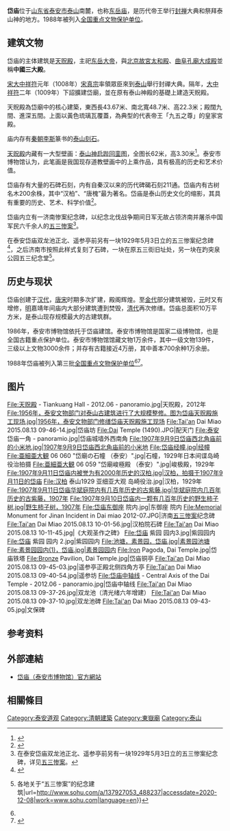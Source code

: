{{文物保护单位
| 级别 = 全国
| 图片 = [[File:Dai_Temple_(1493).JPG|250px]]
| 名称 = 岱庙
| 编号 = 3-125
| 分类 = 古建筑及历史纪念建筑物
| 时代 = [[宋|宋]]至[[清|清]]
| 所在 = [[山东省|山东省]][[泰安市|泰安市]]
| 登录 = 1988年
| Cat = 山东全国重点文物保护单位
}}
'''岱庙'''位于[[山东省|山东省]][[泰安市|泰安市]][[泰山|泰山]]南麓，也称[[东岳庙|东岳庙]]，是历代帝王举行[[封禅|封禅]]大典和祭拜泰山神的地方。1988年被列入[[全国重点文物保护单位|全国重点文物保护单位]]。

==建筑文物==
岱庙的主体建筑是[[天贶殿|天贶殿]]，主祀[[东岳大帝|东岳大帝]]，與[[北京故宮|北京故宮]][[太和殿|太和殿]]、[[曲阜孔廟|曲阜孔廟]][[大成殿|大成殿]]並稱'''中國三大殿'''。

[[宋|宋]][[大中祥符|大中祥符]]元年（1008年）[[宋真宗|宋真宗]]率領眾臣來到[[泰山|泰山]]舉行封禪大典。隔年，[[大中祥符|大中祥符]]二年（1009年）下詔擴建岱廟，並在原有泰山神殿的基礎上建造天貺殿。

天貺殿為岱廟中的核心建築，東西長43.67米、南北寬48.7米、高22.3米；殿闊九間、進深五間。上面以黃色琉璃瓦覆蓋，為典型的代表帝王「九五之尊」的皇家宮殿。


庙内存有[[秦朝|秦朝]][[李斯|李斯]]篆书的[[泰山刻石|泰山刻石]]。

[[天贶殿|天贶殿]]内藏有一大型壁画：[[泰山神启跸回銮图|泰山神启跸回銮图]]，全图长62米，高3.30米<ref>{{Cite web|title=2019泰马｜颜值担当，天贶祥宁，泰山玉，平安玉！_奖牌|url=http://www.sohu.com/a/329030555_505607|accessdate=2020-12-08|work=www.sohu.com|language=en}}</ref>。泰安市博物馆认为，此笔画是我国现存道教壁画中的上乘作品，具有极高的历史和艺术价值。

岱庙存有大量的石碑石刻，内有自秦汉以来的历代碑碣石刻211通。岱庙内有古树名木200余株，其中“汉柏”、“唐槐”最为著名。岱庙是泰山历史文化的缩影，其具有重要的历史、艺术、科学价值<ref name=":0">{{Cite web|title=岱庙综述-岱庙简介|url=http://www.daimiao.cn/channels/69.html|accessdate=2020-12-08|work=www.daimiao.cn|archive-date=2020-02-02|archive-url=https://web.archive.org/web/20200202152659/http://www.daimiao.cn/channels/69.html|dead-url=no}}</ref>。

岱庙内立有一济南惨案纪念碑，以纪念北伐战争期间日军无故占领济南并屠杀中国军民六千余人的[[五三慘案|五三惨案]]<ref>在泰安岱庙双龙池正北、遥参亭前另有一块1929年5月3日立的五三惨案纪念碑，详见[[五三慘案|五三惨案]]。</ref>。

在泰安岱庙双龙池正北、遥参亭前另有一块1929年5月3日立的五三惨案纪念碑<ref>{{Cite web|title=泰安市人民政府 岱庙 双龙池——济南五三惨案纪念碑|url=http://www.taian.gov.cn/art/2011/2/23/art_55446_4078609.html|accessdate=2020-12-08|work=www.taian.gov.cn}}</ref>，之后济南市按照此样式复刻了石碑，一块在原五三街旧址处，另一块在趵突泉公园五三纪念堂<ref>{{Cite web|title=发现 {{!}} 各地关于“五三惨案”的纪念建筑|url=http://www.sohu.com/a/137927053_488237|accessdate=2020-12-08|work=www.sohu.com|language=en}}</ref>。

==历史与现状==
岱庙创建于[[汉代|汉代]]，[[唐|唐]][[宋|宋]]时期多次扩建，殿阁辉煌。至[[金代|金代]]部分建筑被毁，[[元|元]]时又有增修，[[明|明]]嘉靖年间庙内大部分建筑遭到焚毁，[[清代|清代]]再次修缮。岱庙总面积10万平方米，是泰山现存规模最大的古建筑群。

1986年，泰安市博物馆依托于岱庙建馆。泰安市博物馆是国家二级博物馆，也是全国古籍重点保护单位。泰安市博物馆馆藏文物1万余件，其中一级文物139件，三级以上文物3000余件；并存有古籍接近4万册，其中善本700余种1万余册。

1988年岱庙被列入第三批[[全国重点文物保护单位|全国重点文物保护单位]]<ref name=":0" /><ref>{{Cite web|title=国务院关于公布第三批全国重点文物保护单位的通知_中国概况_中国政府网|url=http://www.gov.cn/guoqing/2014-07/21/content_2721163.htm|accessdate=2020-12-08|work=www.gov.cn|archive-date=2020-02-04|archive-url=https://web.archive.org/web/20200204115928/http://www.gov.cn/guoqing/2014-07/21/content_2721163.htm|dead-url=no}}</ref>。

==图片==
<gallery>
File:天贶殿 - Tiankuang Hall - 2012.06 - panoramio.jpg|天贶殿，2012年
File:1956年，泰安文物部门对泰山古建筑进行了大规模整修。图为岱庙天贶殿施工现场.jpg|1956年，泰安文物部门修缮岱庙天贶殿施工现场
File:Tai'an Dai Miao 2015.08.13 09-46-14.jpg|岱庙坊
File:Dai Temple (1490).JPG|配天门
File:泰安 岱庙一角 - panoramio.jpg|岱庙城墙外西南角
File:1907年9月9日岱庙西北角庙前的小米地.jpg|1907年9月9日岱庙西北角庙前的小米地
File:岱庙经幢.jpg|经幢
File:亜細亜大観 06 060 "岱廟の石幢 （泰安）".jpg|石幢，1929年日本间谍岛崎役治拍摄
File:亜細亜大観 06 059 "岱廟峻極殿 （泰安）".jpg|峻极殿，1929年
File:1907年9月11日岱庙内被誉为有2000年历史的汉柏.jpg|汉柏，拍摄于1907年9月11日的岱庙
File:汉柏 泰山1929 亚细亚大观 岛崎役治.jpg|汉柏，1929年
File:1907年9月11日岱庙华斌庭院内有几百年历史的古紫藤.jpg|华斌庭院内几百年历史的古紫藤，1907年
File:1907年9月10日岱庙内一颗有几百年历史的野生柿子树.jpg|野生柿子树，1907年
File:岱庙东御座 院内.jpg|东御座 院内
File:Memorial Monument for Jinan Incident in Dai miao 2012-07.JPG|济南[[五三惨案|五三惨案]]纪念碑
File:Tai'an Dai Miao 2015.08.13 10-01-56.jpg|汉柏院石碑
File:Tai'an Dai Miao 2015.08.13 10-11-45.jpg|《大观圣作之碑》
File:岱庙 紫园 园内3.jpg|紫园园内
File:岱庙 紫园 园内 2.jpg|紫园园内
File:池塘，素景园，岱庙.jpg|素景园池塘
File:素景园园内(1)，岱庙.jpg|素景园园内
File:Iron Pagoda, Dai Temple.jpg|岱庙铁塔
File:Bronze Pavilion, Dai Temple.jpg|岱庙铜亭
File:Tai'an Dai Miao 2015.08.13 09-45-03.jpg|遥参亭正殿北侧四角方亭
File:Tai'an Dai Miao 2015.08.13 09-40-54.jpg|遥参坊
File:岱庙中轴线 - Central Axis of the Dai Temple - 2012.06 - panoramio.jpg|岱庙中轴线
File:Tai'an Dai Miao 2015.08.13 09-37-26.jpg|双龙池（清光绪六年增建）
File:Tai'an Dai Miao 2015.08.13 09-37-10.jpg|双龙池碑
File:Tai'an Dai Miao 2015.08.13 09-43-05.jpg|文保碑
</gallery>

==参考资料==
{{reflist|2}}
==外部連結==
{{Commons|Category:Dai miao}}
*[http://www.daimiao.cn/ 岱庙（泰安市博物馆）官方網站] {{Wayback|url=http://www.daimiao.cn/ |date=20101212101630 }}

==相關條目==

{{泰安市主题|state=expanded}}
{{岳镇海渎祭祀}}
{{山东全国重点文物保护单位}}
[[Category:泰安道观|Category:泰安道观]]
[[Category:清朝建築|Category:清朝建築]]
[[Category:東嶽廟|Category:東嶽廟]]
[[Category:泰山|Category:泰山]]